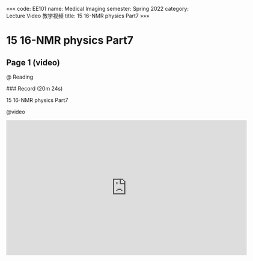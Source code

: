 «««
code: EE101
name: Medical Imaging
semester: Spring 2022
category: Lecture Video 教学视频
title: 15 16-NMR physics Part7
»»»

# 15 16-NMR physics Part7

## Page 1 (video)

@ Reading

<div class="markdown-body">
### Record (20m 24s)

15 16-NMR physics Part7
</div>

@video

<iframe src="https://sbbrisk.com/e/prkdd4pp3jsy.html" frameborder=0 marginwidth=0 marginheight=0 scrolling=no width=640 height=360 allowfullscreen></iframe>
